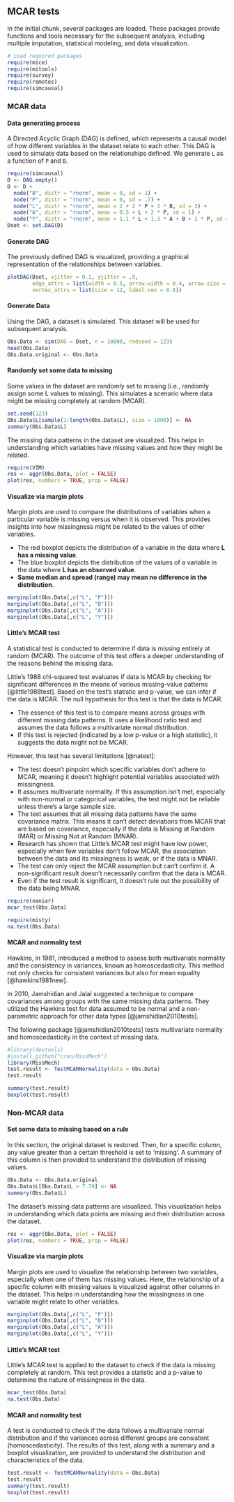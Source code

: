 ## MCAR tests {.unnumbered}

In the initial chunk, several packages are loaded. These packages provide functions and tools necessary for the subsequent analysis, including multiple imputation, statistical modeling, and data visualization.

```r
# Load required packages
require(mice)
require(mitools)
require(survey)
require(remotes)
require(simcausal)
```

### MCAR data

#### Data generating process

A Directed Acyclic Graph (DAG) is defined, which represents a causal model of how different variables in the dataset relate to each other. This DAG is used to simulate data based on the relationships defined. We generate `L` as a function of `P` and `B`.

```r
require(simcausal)
D <- DAG.empty()
D <- D + 
  node("B", distr = "rnorm", mean = 0, sd = 1) +
  node("P", distr = "rnorm", mean = 0, sd = .7) +
  node("L", distr = "rnorm", mean = 2 + 2 * P + 3 * B, sd = 3) + 
  node("A", distr = "rnorm", mean = 0.5 + L + 2 * P, sd = 1) + 
  node("Y", distr = "rnorm", mean = 1.1 * L + 1.3 * A + B + 2 * P, sd = .5)
Dset <- set.DAG(D)
```

#### Generate DAG

The previously defined DAG is visualized, providing a graphical representation of the relationships between variables.

```r
plotDAG(Dset, xjitter = 0.1, yjitter = .9,
        edge_attrs = list(width = 0.5, arrow.width = 0.4, arrow.size = 0.7),
        vertex_attrs = list(size = 12, label.cex = 0.8))

```

#### Generate Data

Using the DAG, a dataset is simulated. This dataset will be used for subsequent analysis.

```r
Obs.Data <- sim(DAG = Dset, n = 10000, rndseed = 123)
head(Obs.Data)
Obs.Data.original <- Obs.Data
```

#### Randomly set some data to missing

Some values in the dataset are randomly set to missing (i.e., randomly assign some L values to missing). This simulates a scenario where data might be missing completely at random (MCAR). 

```r
set.seed(123)
Obs.Data$L[sample(1:length(Obs.Data$L), size = 1000)] <- NA
summary(Obs.Data$L)
```

The missing data patterns in the dataset are visualized. This helps in understanding which variables have missing values and how they might be related.

```r
require(VIM)
res <- aggr(Obs.Data, plot = FALSE)
plot(res, numbers = TRUE, prop = FALSE)
```

#### Visualize via margin plots

Margin plots are used to compare the distributions of variables when a particular variable is missing versus when it is observed. This provides insights into how missingness might be related to the values of other variables.

-   The red boxplot depicts the distribution of a variable in the data where **L has a missing value**.
-   The blue boxplot depicts the distribution of the values of a variable in the data where **L has an observed value**.
-   **Same median and spread (range) may mean no difference in the distribution**.

```r
marginplot(Obs.Data[,c("L", "P")])
marginplot(Obs.Data[,c("L", "B")])
marginplot(Obs.Data[,c("L", "A")])
marginplot(Obs.Data[,c("L", "Y")])
```

#### Little's MCAR test

A statistical test is conducted to determine if data is missing entirely at random (MCAR). The outcome of this test offers a deeper understanding of the reasons behind the missing data.

Little's 1988 chi-squared test evaluates if data is MCAR by checking for significant differences in the means of various missing-value patterns [@little1988test]. Based on the test's statistic and p-value, we can infer if the data is MCAR. The null hypothesis for this test is that the data is MCAR.

- The essence of this test is to compare means across groups with different missing data patterns. It uses a likelihood ratio test and assumes the data follows a multivariate normal distribution.
- If this test is rejected (indicated by a low p-value or a high statistic), it suggests the data might not be MCAR.

However, this test has several limitations [@natest]:

- The test doesn't pinpoint which specific variables don't adhere to MCAR, meaning it doesn't highlight potential variables associated with missingness.
- It assumes multivariate normality. If this assumption isn't met, especially with non-normal or categorical variables, the test might not be reliable unless there's a large sample size.
- The test assumes that all missing data patterns have the same covariance matrix. This means it can't detect deviations from MCAR that are based on covariance, especially if the data is Missing at Random (MAR) or Missing Not at Random (MNAR).
- Research has shown that Little's MCAR test might have low power, especially when few variables don't follow MCAR, the association between the data and its missingness is weak, or if the data is MNAR.
- The test can only reject the MCAR assumption but can't confirm it. A non-significant result doesn't necessarily confirm that the data is MCAR.
- Even if the test result is significant, it doesn't rule out the possibility of the data being MNAR.





```r
require(naniar)
mcar_test(Obs.Data)

require(misty)
na.test(Obs.Data)
```

#### MCAR and normality test


Hawkins, in 1981, introduced a method to assess both multivariate normality and the consistency in variances, known as homoscedasticity. This method not only checks for consistent variances but also for mean equality [@hawkins1981new].

In 2010, Jamshidian and Jalal suggested a technique to compare covariances among groups with the same missing data patterns. They utilized the Hawkins test for data assumed to be normal and a non-parametric approach for other data types [@jamshidian2010tests].

The following package [@jamshidian2010tests] tests multivariate normality and homoscedasticity in the context of missing data.

```r
#library(devtools)
#install_github("cran/MissMech")
library(MissMech)
test.result <- TestMCARNormality(data = Obs.Data)
test.result

summary(test.result)
boxplot(test.result)
```

### Non-MCAR data

#### Set some data to missing based on a rule

In this section, the original dataset is restored. Then, for a specific column, any value greater than a certain threshold is set to 'missing'. A summary of this column is then provided to understand the distribution of missing values.

```r
Obs.Data <- Obs.Data.original
Obs.Data$L[Obs.Data$L > 7.79] <- NA
summary(Obs.Data$L)
```

The dataset's missing data patterns are visualized. This visualization helps in understanding which data points are missing and their distribution across the dataset.

```r
res <- aggr(Obs.Data, plot = FALSE)
plot(res, numbers = TRUE, prop = FALSE)
```

#### Visualize via margin plots

Margin plots are used to visualize the relationship between two variables, especially when one of them has missing values. Here, the relationship of a specific column with missing values is visualized against other columns in the dataset. This helps in understanding how the missingness in one variable might relate to other variables.

```r
marginplot(Obs.Data[,c("L", "P")])
marginplot(Obs.Data[,c("L", "B")])
marginplot(Obs.Data[,c("L", "A")])
marginplot(Obs.Data[,c("L", "Y")])
```

#### Little's MCAR test

Little's MCAR test is applied to the dataset to check if the data is missing completely at random. This test provides a statistic and a p-value to determine the nature of missingness in the data.

```r
mcar_test(Obs.Data)
na.test(Obs.Data)
```

#### MCAR and normality test

A test is conducted to check if the data follows a multivariate normal distribution and if the variances across different groups are consistent (homoscedasticity). The results of this test, along with a summary and a boxplot visualization, are provided to understand the distribution and characteristics of the data.

```r
test.result <- TestMCARNormality(data = Obs.Data)
test.result
summary(test.result)
boxplot(test.result)
```

